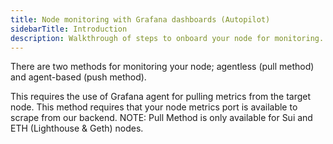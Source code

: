 ```yaml
---
title: Node monitoring with Grafana dashboards (Autopilot)
sidebarTitle: Introduction
description: Walkthrough of steps to onboard your node for monitoring.
---
```


There are two methods for monitoring your node; agentless (pull method) and agent-based (push method).

<Card title="Push Method" icon="arrows-rotate" href="/monitoring/push-method">
  This requires the use of Grafana agent for pulling metrics from the target node. 
</Card>

<Card title="Pull Method" icon="link" href="/monitoring/pull-method">
  This method requires that your node metrics port is available to scrape from our backend. 
</Card>
<Tip>  NOTE: Pull Method is only available for Sui and ETH (Lighthouse & Geth) nodes. </Tip>
